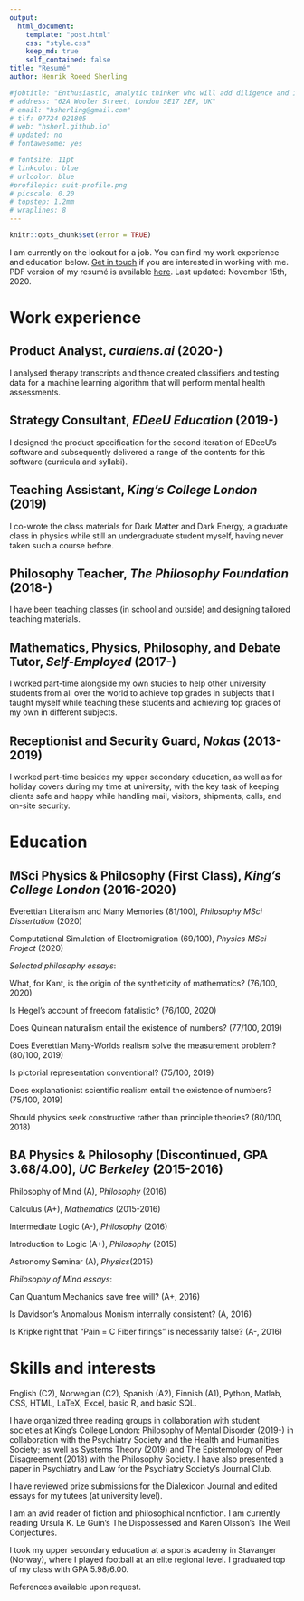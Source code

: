 ```yaml
---
output: 
  html_document:
    template: "post.html"
    css: "style.css"
    keep_md: true
    self_contained: false
title: "Resumé"
author: Henrik Roeed Sherling

#jobtitle: "Enthusiastic, analytic thinker who will add diligence and initiative to your editorial team"
# address: "62A Wooler Street, London SE17 2EF, UK"
# email: "hsherling@gmail.com"
# tlf: 07724 021805
# web: "hsherl.github.io"
# updated: no
# fontawesome: yes

# fontsize: 11pt
# linkcolor: blue
# urlcolor: blue
#profilepic: suit-profile.png
# picscale: 0.20
# topstep: 1.2mm
# wraplines: 8
---
```

```r
knitr::opts_chunk$set(error = TRUE)
```

I am currently on the lookout for a job. You can find my work experience and education below. [Get in touch](/contact.html) if you are interested in working with me. PDF version of my resumé is available [here](pdfs/resume-online.pdf). Last updated: November 15th, 2020. 

# Work experience {.r}

## Product Analyst, *curalens.ai* (2020-) {.r}

I analysed therapy transcripts and thence created classifiers and testing data for a machine learning algorithm that will perform mental health assessments. 

## Strategy Consultant, *EDeeU Education* (2019-) {.r}

I designed the product specification for the second iteration of EDeeU’s software and subsequently delivered a range of the contents for this software (curricula and syllabi). 

## Teaching Assistant, *King’s College London* (2019) {.r}

I co-wrote the class materials for Dark Matter and Dark Energy, a graduate class in physics while still an undergraduate student myself, having never taken such a course before. 

## Philosophy Teacher, *The Philosophy Foundation* (2018-) {.r}

I have been teaching classes (in school and outside) and designing tailored teaching materials. 

## Mathematics, Physics, Philosophy, and Debate Tutor, *Self-Employed* (2017-) {.r}

I worked part-time alongside my own studies to help other university students from all over the world to achieve top grades in subjects that I taught myself while teaching these students and achieving top grades of my own in different subjects. 

## Receptionist and Security Guard, *Nokas* (2013-2019)

I worked part-time besides my upper secondary education, as well as for holiday covers during my time at university, with the key task of keeping clients safe and happy while handling mail, visitors, shipments, calls, and on-site security. 

# Education {.r}

## MSci Physics & Philosophy (First Class), *King’s College London* (2016-2020) {.r}

Everettian Literalism and Many Memories (81/100), *Philosophy MSci Dissertation* (2020)

Computational Simulation of Electromigration (69/100), *Physics MSci Project* (2020)

*Selected philosophy essays*:

What, for Kant, is the origin of the syntheticity of mathematics? (76/100, 2020)

Is Hegel’s account of freedom fatalistic? (76/100, 2020)

Does Quinean naturalism entail the existence of numbers? (77/100, 2019)

Does Everettian Many-Worlds realism solve the measurement problem? (80/100, 2019)

Is pictorial representation conventional? (75/100, 2019)

Does explanationist scientific realism entail the existence of numbers? (75/100, 2019)

Should physics seek constructive rather than principle theories? (80/100, 2018)

## BA Physics & Philosophy (Discontinued, GPA 3.68/4.00), *UC Berkeley* (2015-2016) {.r}

Philosophy of Mind (A), *Philosophy* (2016)

Calculus (A+), *Mathematics* (2015-2016)

Intermediate Logic (A-), *Philosophy* (2016)

Introduction to Logic (A+), *Philosophy* (2015)

Astronomy Seminar (A), *Physics*(2015)

*Philosophy of Mind essays*: 

Can Quantum Mechanics save free will? (A+, 2016)

Is Davidson’s Anomalous Monism internally consistent? (A, 2016)

Is Kripke right that “Pain = C Fiber firings” is necessarily false? (A-, 2016)

# Skills and interests {.r}

English (C2), Norwegian (C2), Spanish (A2), Finnish (A1), Python, Matlab, CSS, HTML, LaTeX, Excel, basic R, and basic SQL. 

I have organized three reading groups in collaboration with student societies at King’s College London: Philosophy of Mental Disorder (2019-) in collaboration with the Psychiatry Society and the Health and Humanities Society; as well as Systems Theory (2019) and The Epistemology of Peer Disagreement (2018) with the Philosophy Society. I have also presented a paper in Psychiatry and Law for the Psychiatry Society’s Journal Club. 

I have reviewed prize submissions for the Dialexicon Journal and edited essays for my tutees (at university level). 

I am an avid reader of fiction and philosophical nonfiction. I am currently reading Ursula K. Le Guin’s The Dispossessed and Karen Olsson’s The Weil Conjectures. 

I took my upper secondary education at a sports academy in Stavanger (Norway), where I played football at an elite regional level. I graduated top of my class with GPA 5.98/6.00. 

References available upon request. 